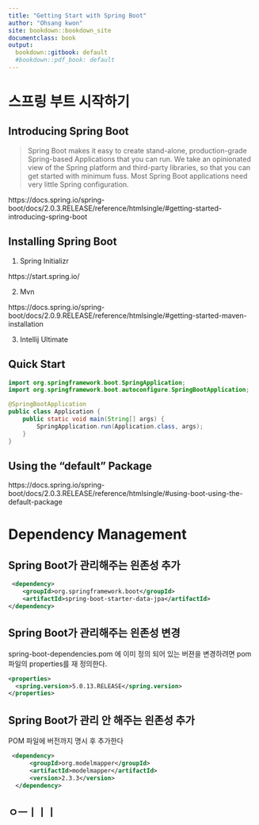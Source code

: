 ```yaml
---
title: "Getting Start with Spring Boot"
author: "Ohsang kwon"
site: bookdown::bookdown_site
documentclass: book
output:
  bookdown::gitbook: default
  #bookdown::pdf_book: default
---
```


# 스프링 부트 시작하기


## Introducing Spring Boot

> Spring Boot makes it easy to create stand-alone, production-grade Spring-based Applications that you can run. We take an opinionated view of the Spring platform and third-party libraries, so that you can get started with minimum fuss. Most Spring Boot applications need very little Spring configuration.



https://docs.spring.io/spring-boot/docs/2.0.3.RELEASE/reference/htmlsingle/#getting-started-introducing-spring-boot


## Installing Spring Boot

1. Spring Initializr

https://start.spring.io/

2. Mvn

https://docs.spring.io/spring-boot/docs/2.0.9.RELEASE/reference/htmlsingle/#getting-started-maven-installation

3. Intellij Ultimate

## Quick Start

```Java
import org.springframework.boot.SpringApplication;
import org.springframework.boot.autoconfigure.SpringBootApplication;

@SpringBootApplication
public class Application {
    public static void main(String[] args) {
        SpringApplication.run(Application.class, args);
    }
}
```


## Using the “default” Package

https://docs.spring.io/spring-boot/docs/2.0.3.RELEASE/reference/htmlsingle/#using-boot-using-the-default-package


# Dependency Management
## Spring Boot가 관리해주는 읜존성 추가
```xml
 <dependency>
    <groupId>org.springframework.boot</groupId>
    <artifactId>spring-boot-starter-data-jpa</artifactId>
</dependency>
```
## Spring Boot가 관리해주는 읜존성 변경
spring-boot-dependencies.pom 에 이미 정의 되어 있는 버젼을 변경하려면 pom 파일의 properties를 재 정의한다.
```xml
<properties>
  <spring.version>5.0.13.RELEASE</spring.version>
</properties>
```

## Spring Boot가 관리 안 해주는 읜존성 추가
POM 파일에 버전까지 명시 후 추가한다 
```xml
 <dependency>
      <groupId>org.modelmapper</groupId>
      <artifactId>modelmapper</artifactId>
      <version>2.3.3</version>
  </dependency>
```


## ㅇㅡㅣㅣㅣ
